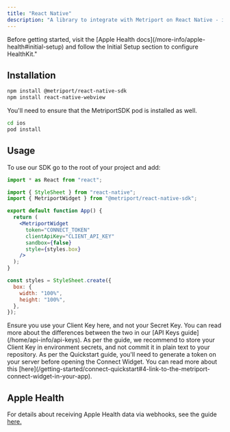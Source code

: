 ```yaml
---
title: "React Native"
description: "A library to integrate with Metriport on React Native - including Apple Health integrations."
---
```


<Info>
  Before getting started, visit the [Apple Health docs](/more-info/apple-health#initial-setup) and
  follow the Initial Setup section to configure HealthKit."
</Info>

## Installation

```sh
npm install @metriport/react-native-sdk
npm install react-native-webview
```

You'll need to ensure that the MetriportSDK pod is installed as well.

```sh
cd ios
pod install
```

## Usage

To use our SDK go to the root of your project and add:

```jsx
import * as React from "react";

import { StyleSheet } from "react-native";
import { MetriportWidget } from "@metriport/react-native-sdk";

export default function App() {
  return (
    <MetriportWidget
      token="CONNECT_TOKEN"
      clientApiKey="CLIENT_API_KEY"
      sandbox={false}
      style={styles.box}
    />
  );
}

const styles = StyleSheet.create({
  box: {
    width: "100%",
    height: "100%",
  },
});
```

<Warning>
  Ensure you use your Client Key here, and not your Secret Key. You can read more about the
  differences between the two in our [API Keys guide](/home/api-info/api-keys).
</Warning>

<Info>
  As per the guide, we recommend to store your Client Key in environment secrets, and not commit it
  in plain text to your repository.
</Info>

<Info>
  As per the Quickstart guide, you'll need to generate a token on your server before opening the
  Connect Widget. You can read more about this
  [here](/getting-started/connect-quickstart#4-link-to-the-metriport-connect-widget-in-your-app).
</Info>

## Apple Health

For details about receiving Apple Health data via webhooks, see the guide [here.](/more-info/apple-health#receiving-data)
